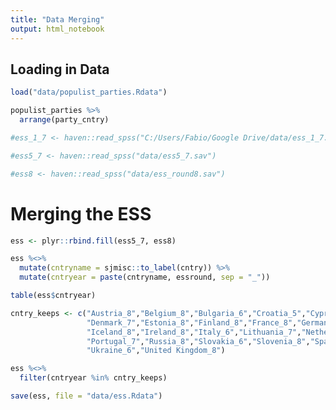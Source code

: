 ```yaml
---
title: "Data Merging"
output: html_notebook
---
```


## Loading in Data

```r
load("data/populist_parties.Rdata")

populist_parties %>% 
  arrange(party_cntry)

#ess_1_7 <- haven::read_spss("C:/Users/Fabio/Google Drive/data/ess_1_7.sav")

#ess5_7 <- haven::read_spss("data/ess5_7.sav")

#ess8 <- haven::read_spss("data/ess_round8.sav")


```

# Merging the ESS

```r
ess <- plyr::rbind.fill(ess5_7, ess8)

ess %<>% 
  mutate(cntryname = sjmisc::to_label(cntry)) %>% 
  mutate(cntryear = paste(cntryname, essround, sep = "_"))

table(ess$cntryear)

cntry_keeps <- c("Austria_8","Belgium_8","Bulgaria_6","Croatia_5","Cyprus_6","Czech Republic_8",
                 "Denmark_7","Estonia_8","Finland_8","France_8","Germany_8","Greece_5","Hungary_7",
                 "Iceland_8","Ireland_8","Italy_6","Lithuania_7","Netherlands_8","Norway_8","Poland_8",
                 "Portugal_7","Russia_8","Slovakia_6","Slovenia_8","Spain_7","Sweden_8","Switzerland_8",
                 "Ukraine_6","United Kingdom_8")

ess %<>% 
  filter(cntryear %in% cntry_keeps)

save(ess, file = "data/ess.Rdata")
```